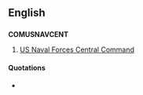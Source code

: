 ==English==

==={{abbreviation-old}}===
'''COMUSNAVCENT'''

# [[w:U.S. Naval Forces Central Command|US Naval Forces Central Command]]

====Quotations====
* {{seeCites}}